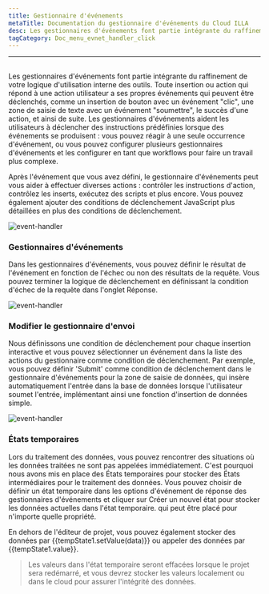 ```yaml
---
title: Gestionnaire d'événements
metaTitle: Documentation du gestionnaire d'événements du Cloud ILLA
desc: Les gestionnaires d'événements font partie intégrante du raffinement de la logique d'utilisation de vos outils internes
tagCategory: Doc_menu_evnet_handler_click
---
```


* * *

## <Heading hidden>Gestionnaire d'événements</Heading>

Les gestionnaires d'événements font partie intégrante du raffinement de votre logique d'utilisation interne des outils. Toute insertion ou action qui répond à une action utilisateur a ses propres événements qui peuvent être déclenchés, comme un insertion de bouton avec un événement "clic", une zone de saisie de texte avec un événement "soumettre", le succès d'une action, et ainsi de suite. Les gestionnaires d'événements aident les utilisateurs à déclencher des instructions prédéfinies lorsque des événements se produisent : vous pouvez réagir à une seule occurrence d'événement, ou vous pouvez configurer plusieurs gestionnaires d'événements et les configurer en tant que workflows pour faire un travail plus complexe.

Après l'événement que vous avez défini, le gestionnaire d'événements peut vous aider à effectuer diverses actions : contrôler les instructions d'action, contrôlez les inserts, exécutez des scripts et plus encore. Vous pouvez également ajouter des conditions de déclenchement JavaScript plus détaillées en plus des conditions de déclenchement.

<img alt="event-handler" src='https://cdn.illacloud.com/official-website/img/official-site/event-handler-01.png' />

### Gestionnaires d'événements

Dans les gestionnaires d'événements, vous pouvez définir le résultat de l'événement en fonction de l'échec ou non des résultats de la requête. Vous pouvez terminer la logique de déclenchement en définissant la condition d'échec de la requête dans l'onglet Réponse.

<img alt="event-handler" src='https://cdn.illacloud.com/official-website/img/official-site/event-handler-02.png' />

### Modifier le gestionnaire d'envoi

Nous définissons une condition de déclenchement pour chaque insertion interactive et vous pouvez sélectionner un événement dans la liste des actions du gestionnaire comme condition de déclenchement. Par exemple, vous pouvez définir 'Submit' comme condition de déclenchement dans le gestionnaire d'événements pour la zone de saisie de données, qui insère automatiquement l'entrée dans la base de données lorsque l'utilisateur soumet l'entrée, implémentant ainsi une fonction d'insertion de données simple.

<img alt="event-handler" src='https://cdn.illacloud.com/official-website/img/official-site/event-handler-03.png' />

### États temporaires

Lors du traitement des données, vous pouvez rencontrer des situations où les données traitées ne sont pas appelées immédiatement. C'est pourquoi nous avons mis en place des États temporaires pour stocker des États intermédiaires pour le traitement des données. Vous pouvez choisir de définir un état temporaire dans les options d'événement de réponse des gestionnaires d'événements et cliquer sur Créer un nouvel état pour stocker les données actuelles dans l'état temporaire. qui peut être placé pour n'importe quelle propriété.

En dehors de l'éditeur de projet, vous pouvez également stocker des données par {{tempState1.setValue(data)}} ou appeler des données par {{tempState1.value}}.

> Les valeurs dans l'état temporaire seront effacées lorsque le projet sera redémarré, et vous devrez stocker les valeurs localement ou dans le cloud pour assurer l'intégrité des données.
